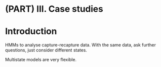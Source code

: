 # (PART) III. Case studies {-}

# Introduction {-}

HMMs to analyse capture-recapture data. With the same data, ask further questions, just consider different states.

Multistate models are very flexible.